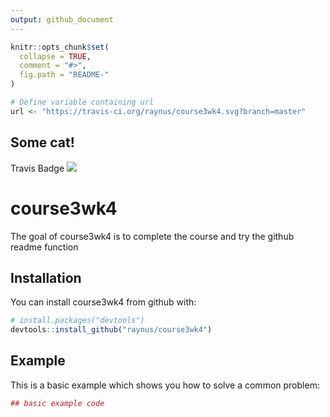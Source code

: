 ```yaml
---
output: github_document
---
```


<!-- README.md is generated from README.Rmd. Please edit that file -->

```r
knitr::opts_chunk$set(
  collapse = TRUE,
  comment = "#>",
  fig.path = "README-"
)
```

```r
# Define variable containing url
url <- "https://travis-ci.org/raynus/course3wk4.svg?branch=master"
```
## Some cat!
Travis Badge
<img src="`r url`">


# course3wk4

The goal of course3wk4 is to complete the course and try the github readme function

## Installation

You can install course3wk4 from github with:

```r
# install.packages("devtools")
devtools::install_github("raynus/course3wk4")
```

## Example

This is a basic example which shows you how to solve a common problem:

```r
## basic example code
```
